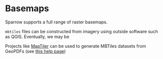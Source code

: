 
# Basemaps

Sparrow supports a full range of raster basemaps.

`mbtiles` files can be constructed from imagery using outside software such as QGIS.
Eventually, we may be 

Projects like [MapTiler](https://www.maptiler.com/s) can be used to generate MBTiles datasets from GeoPDFs (see [this help page](https://support.maptiler.com/i62-geospatial-pdf))

